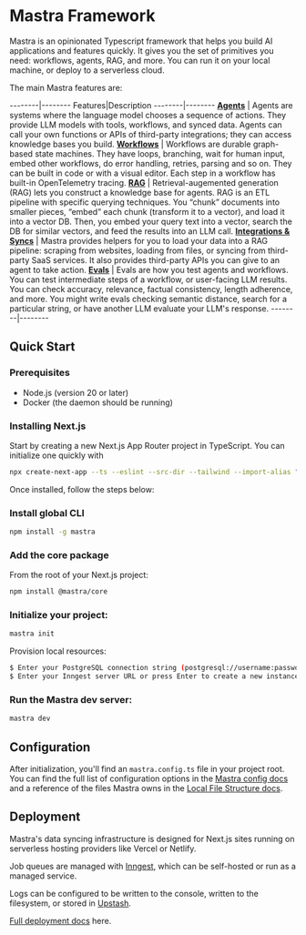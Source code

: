 
# Mastra Framework

Mastra is an opinionated Typescript framework that helps you build AI applications and features quickly. It gives you the set of primitives you need: workflows, agents, RAG, and more. You can run it on your local machine, or deploy to a serverless cloud.

The main Mastra features are:

--------|--------
Features|Description
--------|--------
**[Agents](https://mastra.ai/docs/guide/how-to/01-creating-agents)** | Agents are systems where the language model chooses a sequence of actions. They provide LLM models with tools, workflows, and synced data. Agents can call your own functions or APIs of third-party integrations; they can access knowledge bases you build.
**[Workflows](https://mastra.ai/docs/guide/how-to/02-building-workflows)** | Workflows are durable graph-based state machines. They have loops, branching, wait for human input, embed other workflows, do error handling, retries, parsing and so on. They can be built in code or with a visual editor. Each step in a workflow has built-in OpenTelemetry tracing. 
**[RAG](https://mastra.ai/docs/guide/how-to/03-knowledge-sources)** | Retrieval-augemented generation (RAG) lets you construct a knowledge base for agents. RAG is an ETL pipeline with specific querying techniques. You “chunk” documents into smaller pieces, “embed” each chunk (transform it to a vector), and load it into a vector DB. Then, you embed your query text into a vector, search the DB for similar vectors, and feed the results into an LLM call.
**[Integrations & Syncs](https://mastra.ai/docs/guide/how-to/06-adding-integrations)** | Mastra provides helpers for you to load your data into a RAG pipeline: scraping from websites, loading from files, or syncing from third-party SaaS services. It also provides third-party APIs you can give to an agent to take action. 
**[Evals](https://mastra.ai/docs/guide/how-to/05-running-evals)** | Evals are how you test agents and workflows. You can test intermediate steps of a workflow, or user-facing LLM results. You can check accuracy, relevance, factual consistency, length adherence, and more. You might write evals checking semantic distance, search for a particular string, or have another LLM evaluate your LLM's response. 
--------|--------

## Quick Start

### Prerequisites

- Node.js (version 20 or later)
- Docker (the daemon should be running)

### Installing Next.js

Start by creating a new Next.js App Router project in TypeScript. You can initialize one quickly with

```bash copy
npx create-next-app --ts --eslint --src-dir --tailwind --import-alias "@/*" --app
```

Once installed, follow the steps below:

<Steps>

### Install global CLI

```bash copy
npm install -g mastra
```

### Add the core package

From the root of your Next.js project:

```bash copy
npm install @mastra/core
```

### Initialize your project:

```bash copy
mastra init
```

Provision local resources:

```bash copy filename="terminal"
$ Enter your PostgreSQL connection string (postgresql://username:password@host:port/database) or press Enter to create a new instance:
$ Enter your Inngest server URL or press Enter to create a new instance:
```

### Run the Mastra dev server:

```bash copy
mastra dev
```

</Steps>

## Configuration

After initialization, you'll find an `mastra.config.ts` file in your project root. You can find the full list of configuration options in the [Mastra config docs](./reference/mastra-config.mdx) and a reference of the files Mastra owns in the [Local File Structure docs](./reference/local-project-structure.mdx).

## Deployment

Mastra's data syncing infrastructure is designed for Next.js sites running on serverless hosting providers like Vercel or Netlify.

Job queues are managed with [Inngest](https://inngest.com/), which can be self-hosted or run as a managed service.

Logs can be configured to be written to the console, written to the filesystem, or stored in [Upstash](https://upstash.com/).

[Full deployment docs](./reference/mastra-config.mdx) here.
